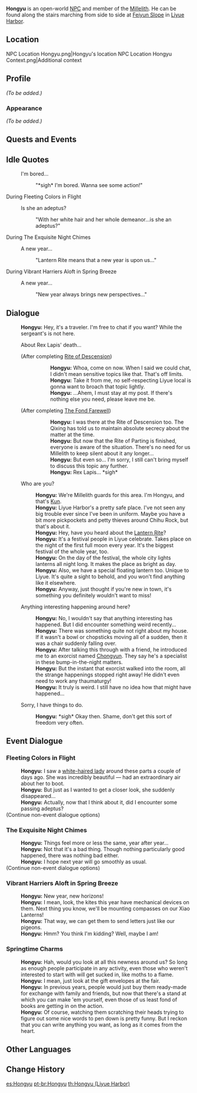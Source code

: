 {{Meta
<!-- REMOVE THIS TEMPLATE AFTER ADDING MISSING INFO -->
|missing_NPC_profile  = yes
}}
{{About|the NPC found at Liyue Harbor|the NPC found at [[Chenyu Vale]]|Hongyu (Chenyu Vale)}}
{{Character Infobox
|image            = NPC Hongyu.png
|name             = Hongyu
|region           = Liyue
|location         = Liyue
|title            = Millelith
|affiliation      = Millelith
|type             = Open-World NPC
}}
'''Hongyu''' is an open-world [[NPC]] and member of the [[Millelith]]. He can be found along the stairs marching from side to side at [[Feiyun Slope]] in [[Liyue Harbor]].

==Location==
<gallery>
NPC Location Hongyu.png|Hongyu's location
NPC Location Hongyu Context.png|Additional context
</gallery>

==Profile==
<!--detailed story/lore information goes here-->
''(To be added.)''

===Appearance===
''(To be added.)''

==Quests and Events==
{{Quests and Events}}

==Idle Quotes==
{{Dialogue Start}}
: {{DIcon|Idle}} I'm bored...
:: {{A|VO Hongyu 01.ogg}} "*sigh* I'm bored. Wanna see some action!"
{{Dialogue End}}

;During Fleeting Colors in Flight
{{Dialogue Start}}
: {{DIcon|Idle}} Is she an adeptus?
:: {{A|VO Hongyu Lantern Rite 01.ogg}} "With her white hair and her whole demeanor...is she an adeptus?"
{{Dialogue End}}

;During The Exquisite Night Chimes
{{Dialogue Start}}
: {{DIcon|Idle}} A new year...
:: {{A|VO Hongyu Lantern Rite 02.ogg}} "Lantern Rite means that a new year is upon us..."
{{Dialogue End}}

;During Vibrant Harriers Aloft in Spring Breeze
{{Dialogue Start}}
: {{DIcon|Idle}} A new year...
:: {{A|VO Hongyu Lantern Rite 03.ogg}} "New year always brings new perspectives..."
{{Dialogue End}}

==Dialogue==
{{Dialogue Start}}
:'''Hongyu:''' Hey, it's a traveler. I'm free to chat if you want? While the sergeant's is not here.
:{{DIcon}} About Rex Lapis' death...
:;(After completing [[Rite of Descension]])
:::'''Hongyu:''' Whoa, come on now. When I said we could chat, I didn't mean sensitive topics like that. That's off limits.
:::'''Hongyu:''' Take it from me, no self-respecting Liyue local is gonna want to broach that topic lightly.
:::'''Hongyu:''' ...Ahem, I must stay at my post. If there's nothing else you need, please leave me be.
:;(After completing [[The Fond Farewell]])
:::'''Hongyu:''' I was there at the Rite of Descension too. The Qixing has told us to maintain absolute secrecy about the matter at the time.
:::'''Hongyu:''' But now that the Rite of Parting is finished, everyone is aware of the situation. There's no need for us Millelith to keep silent about it any longer...
:::'''Hongyu:''' But even so... I'm sorry, I still can't bring myself to discuss this topic any further.
:::'''Hongyu:''' Rex Lapis... *sigh*
:{{DIcon}} Who are you?
::'''Hongyu:''' We're Millelith guards for this area. I'm Hongyu, and that's [[Kun]].
::'''Hongyu:''' Liyue Harbor's a pretty safe place. I've not seen any big trouble ever since I've been in uniform. Maybe you have a bit more pickpockets and petty thieves around Chihu Rock, but that's about it.
::'''Hongyu:''' Hey, have you heard about the [[Lantern Rite Festival|Lantern Rite]]?
::'''Hongyu:''' It's a festival people in Liyue celebrate. Takes place on the night of the first full moon every year. It's the biggest festival of the whole year, too.
::'''Hongyu:''' On the day of the festival, the whole city lights lanterns all night long. It makes the place as bright as day.
::'''Hongyu:''' Also, we have a special floating lantern too. Unique to Liyue. It's quite a sight to behold, and you won't find anything like it elsewhere.
::'''Hongyu:''' Anyway, just thought if you're new in town, it's something you definitely wouldn't want to miss!
:{{DIcon}} Anything interesting happening around here?
::'''Hongyu:''' No, I wouldn't say that anything interesting has happened. But I did encounter something weird recently...
::'''Hongyu:''' There was something quite not right about my house. If it wasn't a bowl or chopsticks moving all of a sudden, then it was a chair suddenly falling over.
::'''Hongyu:''' After talking this through with a friend, he introduced me to an exorcist named [[Chongyun]]. They say he's a specialist in these bump-in-the-night matters.
::'''Hongyu:''' But the instant that exorcist walked into the room, all the strange happenings stopped right away! He didn't even need to work any thaumaturgy!
::'''Hongyu:''' It truly is weird. I still have no idea how that might have happened...
:{{DIcon}} Sorry, I have things to do.
::'''Hongyu:''' *sigh* Okay then. Shame, don't get this sort of freedom very often.
{{Dialogue End}}

==Event Dialogue==
===Fleeting Colors in Flight===
{{Dialogue Start}}
:'''Hongyu:''' I saw a [[Shenhe|white-haired lady]] around these parts a couple of days ago. She was incredibly beautiful &mdash; had an extraordinary air about her to boot.
:'''Hongyu:''' But just as I wanted to get a closer look, she suddenly disappeared...
:'''Hongyu:''' Actually, now that I think about it, did I encounter some passing adeptus?
;(Continue non-event dialogue options)
{{Dialogue End}}

===The Exquisite Night Chimes===
{{Dialogue Start}}
:'''Hongyu:''' Things feel more or less the same, year after year...
:'''Hongyu:''' Not that it's a bad thing. Though nothing particularly good happened, there was nothing bad either.
:'''Hongyu:''' I hope next year will go smoothly as usual.
;(Continue non-event dialogue options)
{{Dialogue End}}

===Vibrant Harriers Aloft in Spring Breeze===
{{Dialogue Start}}
:'''Hongyu:''' New year, new horizons!
:'''Hongyu:''' I mean, look, the kites this year have mechanical devices on them. Next thing you know, we'll be mounting compasses on our Xiao Lanterns!
:'''Hongyu:''' That way, we can get them to send letters just like our pigeons.
:'''Hongyu:''' Hmm? You think I'm kidding? Well, maybe I am!
{{Dialogue End}}

===Springtime Charms===
{{Dialogue Start}}
:'''Hongyu:''' Hah, would you look at all this newness around us? So long as enough people participate in any activity, even those who weren't interested to start with will get sucked in, like moths to a flame.
:'''Hongyu:''' I mean, just look at the gift envelopes at the fair.
:'''Hongyu:''' In previous years, people would just buy them ready-made for exchange with family and friends, but now that there's a stand at which you can make 'em yourself, even those of us least fond of books are getting in on the action.
:'''Hongyu:''' Of course, watching them scratching their heads trying to figure out some nice words to pen down is pretty funny. But I reckon that you can write anything you want, as long as it comes from the heart.
{{Dialogue End}}

==Other Languages==
{{Other Languages
|default_hidden = 1
|en      = Hongyu
|zhs     = 宏宇
|zhs_rm  = Hóngyǔ
|zht     = 宏宇
|zht_rm  = Hóngyǔ
|ja      = 宏宇
|ja_rm   = Kou'u{{Assumed}}
|ko      = 홍{{tt|우|宇}}
|es      = Hongyu
|fr      = Hongyu
|ru      = Хун Юй
|th      = Hongyu
|vi      = Hongyu
|de      = Hongyu
|id      = Hongyu
|pt      = Hongyu
|tr      = Hongyu
|it      = Hongyu
}}

==Change History==
{{Change History|1.0}}

[[es:Hongyu]]
[[pt-br:Hongyu]]
[[th:Hongyu (Liyue Harbor)]]